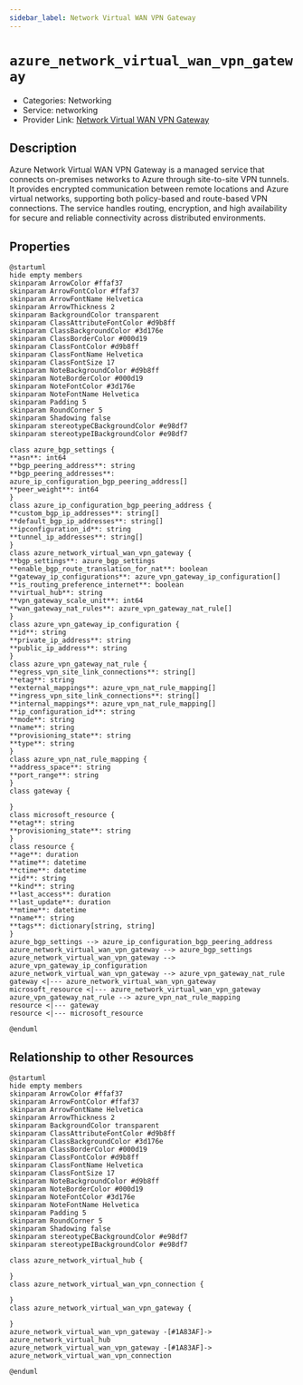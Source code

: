 ```yaml
---
sidebar_label: Network Virtual WAN VPN Gateway
---
```


# `azure_network_virtual_wan_vpn_gateway`

- Categories: Networking
- Service: networking
- Provider Link: [Network Virtual WAN VPN Gateway](https://learn.microsoft.com/en-us/azure/virtual-wan/virtual-wan-about)

## Description

Azure Network Virtual WAN VPN Gateway is a managed service that connects on-premises networks to Azure through site-to-site VPN tunnels. It provides encrypted communication between remote locations and Azure virtual networks, supporting both policy-based and route-based VPN connections. The service handles routing, encryption, and high availability for secure and reliable connectivity across distributed environments.

## Properties

<ZoomPanPinch>

```kroki imgType="plantuml" imgAlt="Diagram of Network Virtual WAN VPN Gateway data model"
@startuml
hide empty members
skinparam ArrowColor #ffaf37
skinparam ArrowFontColor #ffaf37
skinparam ArrowFontName Helvetica
skinparam ArrowThickness 2
skinparam BackgroundColor transparent
skinparam ClassAttributeFontColor #d9b8ff
skinparam ClassBackgroundColor #3d176e
skinparam ClassBorderColor #000d19
skinparam ClassFontColor #d9b8ff
skinparam ClassFontName Helvetica
skinparam ClassFontSize 17
skinparam NoteBackgroundColor #d9b8ff
skinparam NoteBorderColor #000d19
skinparam NoteFontColor #3d176e
skinparam NoteFontName Helvetica
skinparam Padding 5
skinparam RoundCorner 5
skinparam Shadowing false
skinparam stereotypeCBackgroundColor #e98df7
skinparam stereotypeIBackgroundColor #e98df7

class azure_bgp_settings {
**asn**: int64
**bgp_peering_address**: string
**bgp_peering_addresses**: azure_ip_configuration_bgp_peering_address[]
**peer_weight**: int64
}
class azure_ip_configuration_bgp_peering_address {
**custom_bgp_ip_addresses**: string[]
**default_bgp_ip_addresses**: string[]
**ipconfiguration_id**: string
**tunnel_ip_addresses**: string[]
}
class azure_network_virtual_wan_vpn_gateway {
**bgp_settings**: azure_bgp_settings
**enable_bgp_route_translation_for_nat**: boolean
**gateway_ip_configurations**: azure_vpn_gateway_ip_configuration[]
**is_routing_preference_internet**: boolean
**virtual_hub**: string
**vpn_gateway_scale_unit**: int64
**wan_gateway_nat_rules**: azure_vpn_gateway_nat_rule[]
}
class azure_vpn_gateway_ip_configuration {
**id**: string
**private_ip_address**: string
**public_ip_address**: string
}
class azure_vpn_gateway_nat_rule {
**egress_vpn_site_link_connections**: string[]
**etag**: string
**external_mappings**: azure_vpn_nat_rule_mapping[]
**ingress_vpn_site_link_connections**: string[]
**internal_mappings**: azure_vpn_nat_rule_mapping[]
**ip_configuration_id**: string
**mode**: string
**name**: string
**provisioning_state**: string
**type**: string
}
class azure_vpn_nat_rule_mapping {
**address_space**: string
**port_range**: string
}
class gateway {

}
class microsoft_resource {
**etag**: string
**provisioning_state**: string
}
class resource {
**age**: duration
**atime**: datetime
**ctime**: datetime
**id**: string
**kind**: string
**last_access**: duration
**last_update**: duration
**mtime**: datetime
**name**: string
**tags**: dictionary[string, string]
}
azure_bgp_settings --> azure_ip_configuration_bgp_peering_address
azure_network_virtual_wan_vpn_gateway --> azure_bgp_settings
azure_network_virtual_wan_vpn_gateway --> azure_vpn_gateway_ip_configuration
azure_network_virtual_wan_vpn_gateway --> azure_vpn_gateway_nat_rule
gateway <|--- azure_network_virtual_wan_vpn_gateway
microsoft_resource <|--- azure_network_virtual_wan_vpn_gateway
azure_vpn_gateway_nat_rule --> azure_vpn_nat_rule_mapping
resource <|--- gateway
resource <|--- microsoft_resource

@enduml
```

</ZoomPanPinch>

## Relationship to other Resources

<ZoomPanPinch>

```kroki imgType="plantuml" imgAlt="Diagram of Network Virtual WAN VPN Gateway resource relationships"
@startuml
hide empty members
skinparam ArrowColor #ffaf37
skinparam ArrowFontColor #ffaf37
skinparam ArrowFontName Helvetica
skinparam ArrowThickness 2
skinparam BackgroundColor transparent
skinparam ClassAttributeFontColor #d9b8ff
skinparam ClassBackgroundColor #3d176e
skinparam ClassBorderColor #000d19
skinparam ClassFontColor #d9b8ff
skinparam ClassFontName Helvetica
skinparam ClassFontSize 17
skinparam NoteBackgroundColor #d9b8ff
skinparam NoteBorderColor #000d19
skinparam NoteFontColor #3d176e
skinparam NoteFontName Helvetica
skinparam Padding 5
skinparam RoundCorner 5
skinparam Shadowing false
skinparam stereotypeCBackgroundColor #e98df7
skinparam stereotypeIBackgroundColor #e98df7

class azure_network_virtual_hub {

}
class azure_network_virtual_wan_vpn_connection {

}
class azure_network_virtual_wan_vpn_gateway {

}
azure_network_virtual_wan_vpn_gateway -[#1A83AF]-> azure_network_virtual_hub
azure_network_virtual_wan_vpn_gateway -[#1A83AF]-> azure_network_virtual_wan_vpn_connection

@enduml
```

</ZoomPanPinch>
